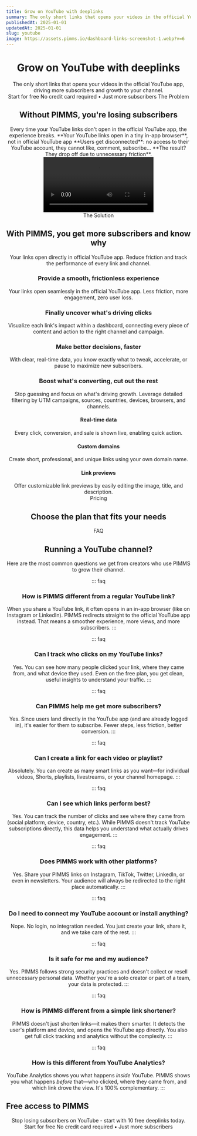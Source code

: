 ```yaml
---
title: Grow on YouTube with deeplinks
summary: The only short links that opens your videos in the official YouTube app, driving more subscribers and growth to your channel.
publishedAt: 2025-01-01
updatedAt: 2025-01-01
slug: youtube
image: https://assets.pimms.io/dashboard-links-screenshot-1.webp?v=6
---
```


<Header />

<Slide size="xs">
  <Avatars />
  <Hero>
    <H1>Grow on YouTube with <Primary>deeplinks</Primary></H1>
    <Summary>The only short links that opens your videos in the official YouTube app, driving more subscribers and growth to your channel.</Summary>
  </Hero>
  <Centered>
    <CtaButton><Fast /> Start for free</CtaButton>
    <CtaBottomText>No credit card required • Just more subscribers</CtaBottomText>
  </Centered>
  <VideoSlide src="https://player.vimeo.com/video/1069612678?badge=0&playsinline=0" cover="https://assets.pimms.io/video-pimms-intro-en-preview.mp4?v=3" />
</Slide>

<Slide variant="secondary" id="problem">
  <Centered>
    <Label variant="problem">The Problem</Label>
    <H2>Without PIMMS, you're losing <Primary>subscribers</Primary></H2>
  </Centered>
  
  <Section variant="card">
    <TwoColumns ratio="2-1">
      <Column span={2} order="text">
        <WithoutPimms />
        <Text size="lg">
          Every time your YouTube links don't open in the official YouTube app, the experience breaks.
        </Text>
        <List>
          <Item variant="problem">**Your YouTube links open in a tiny in-app browser**, not in official YouTube app</Item>
          <Item variant="problem">**Users get disconnected**: no access to their YouTube account, they cannot like, comment, subscribe...</Item>
          <Item variant="problem">**The result? They drop off due to unnecessary friction**.</Item>
        </List>
      </Column>
      <Column span={1} order="visual">
        <Video src="https://assets.pimms.io/too-many-step-paypal.mp4" />
      </Column>
    </TwoColumns>
  </Section>
</Slide>

<Slide id="top-features">
  <Centered>
    <Label variant="solution">The Solution</Label>
    <H2>With PIMMS, you get more subscribers and <Primary>know why</Primary></H2>
    <Text size="lg">Your links open directly in official YouTube app. Reduce friction and track the performance of every link and channel.</Text>
  </Centered>

  <Section>
    <TwoColumns ratio="7-5">
      <Column span={7} order="visual">
        <DeeplinkDemo />
      </Column>
      <Column span={5} order="text">
        <H3>Provide a smooth, frictionless experience</H3>
        <Text>Your links open seamlessly in the official YouTube app. Less friction, more engagement, zero user loss.</Text>
      </Column>
    </TwoColumns>
  </Section>

  <Section>
    <TwoColumns ratio="5-7">
      <Column span={5} order="text">
        <H3>Finally uncover what's driving clicks</H3>
        <Text>Visualize each link's impact within a dashboard, connecting every piece of content and action to the right channel and campaign.</Text>
      </Column>
      <Column span={7} order="visual">
        <AnalyticsDemo showConversions={false} />
      </Column>
    </TwoColumns>
  </Section>

  <Section>
    <TwoColumns ratio="7-5">
      <Column span={7} order="visual">
        <Referer />
      </Column>
      <Column span={5} order="text">
        <H3>Make better decisions, faster</H3>
        <Text>With clear, real-time data, you know exactly what to tweak, accelerate, or pause to maximize new subscribers.</Text>
      </Column>
    </TwoColumns>
  </Section>

  <Section>
    <TwoColumns ratio="5-7">
      <Column span={5} order="text">
        <H3>Boost what's converting, cut out the rest</H3>
        <Text>Stop guessing and focus on what's driving growth. Leverage detailed filtering by UTM campaigns, sources, countries, devices, browsers, and channels.</Text>
      </Column>
      <Column span={7} order="visual">
        <FilterFeature />
      </Column>
    </TwoColumns>
  </Section>

  <Section variant="card">
    <List layout="horizontal">
      <FeatureCard>
        <IconBox icon="zap" />
        <H4>Real-time data</H4>
        <Text>Every click, conversion, and sale is shown live, enabling quick action.</Text>
      </FeatureCard>
      <FeatureCard>
        <IconBox icon="globe" />
        <H4>Custom domains</H4>
        <Text>Create short, professional, and unique links using your own domain name.</Text>
      </FeatureCard>
      <FeatureCard>
        <IconBox icon="share" />
        <H4>Link previews</H4>
        <Text>Offer customizable link previews by easily editing the image, title, and description.</Text>
      </FeatureCard>
    </List>
  </Section>
</Slide>

<Slide variant="secondary" id="pricing">
  <Centered>
    <Label variant="none">Pricing</Label>
    <H2>Choose the plan that fits your needs</H2>
  </Centered>
  
  <Section>
    <TwoColumns ratio="1-1-1">
      <Column span={1}>
        <LifetimeOfferFree />
      </Column>
      <Column span={1}>
        <LifetimeOfferStarter />
      </Column>
      <Column span={1}>
        <LifetimeOfferPro />
      </Column>
    </TwoColumns>
  </Section>

  <Section>
    <LifetimeOfferScale />
  </Section>
</Slide>

<Slide>
  <Centered>
    <Label variant="none">FAQ</Label>
    <H2>Running a YouTube channel?</H2>
    <Text size="lg">Here are the most common questions we get from creators who use PIMMS to grow their channel.</Text>
  </Centered>
  
  <Section>

::: faq
### How is PIMMS different from a regular YouTube link?
When you share a YouTube link, it often opens in an in-app browser (like on Instagram or LinkedIn). PIMMS redirects straight to the official YouTube app instead. That means a smoother experience, more views, and more subscribers.
:::

::: faq
### Can I track who clicks on my YouTube links?
Yes. You can see how many people clicked your link, where they came from, and what device they used. Even on the free plan, you get clean, useful insights to understand your traffic.
:::

::: faq
### Can PIMMS help me get more subscribers?
Yes. Since users land directly in the YouTube app (and are already logged in), it's easier for them to subscribe. Fewer steps, less friction, better conversion.
:::

::: faq
### Can I create a link for each video or playlist?
Absolutely. You can create as many smart links as you want—for individual videos, Shorts, playlists, livestreams, or your channel homepage.
:::

::: faq
### Can I see which links perform best?
Yes. You can track the number of clicks and see where they came from (social platform, device, country, etc.). While PIMMS doesn't track YouTube subscriptions directly, this data helps you understand what actually drives engagement.
:::

::: faq
### Does PIMMS work with other platforms?
Yes. Share your PIMMS links on Instagram, TikTok, Twitter, LinkedIn, or even in newsletters. Your audience will always be redirected to the right place automatically.
:::

::: faq
### Do I need to connect my YouTube account or install anything?
Nope. No login, no integration needed. You just create your link, share it, and we take care of the rest.
:::

::: faq
### Is it safe for me and my audience?
Yes. PIMMS follows strong security practices and doesn't collect or resell unnecessary personal data. Whether you're a solo creator or part of a team, your data is protected.
:::

::: faq
### How is PIMMS different from a simple link shortener?
PIMMS doesn't just shorten links—it makes them smarter. It detects the user's platform and device, and opens the YouTube app directly. You also get full click tracking and analytics without the complexity.
:::

::: faq
### How is this different from YouTube Analytics?
YouTube Analytics shows you what happens *inside* YouTube. PIMMS shows you what happens *before* that—who clicked, where they came from, and which link drove the view. It's 100% complementary.
:::

  </Section>
</Slide>

<Slide variant="accent" id="free">
  <Section variant="card">
    <TwoColumns ratio="1-1">
      <Column span={1} order="text">
        <H2 align="left">Free access to PIMMS</H2>
        <Text size="lg">Stop losing subscribers on YouTube - start with 10 free deeplinks today.</Text>
        <CtaButton><Fast /> Start for free</CtaButton>
        <CtaBottomText>No credit card required • Just more subscribers</CtaBottomText>
      </Column>
      <Column span={1} order="visual">
        <BouncingImages />
      </Column>
    </TwoColumns>
  </Section>
</Slide>

<Footer /> 